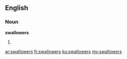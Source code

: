 ==English==

===Noun===
'''swallowers'''

# {{plural of|swallower}}

[[ar:swallowers]]
[[fr:swallowers]]
[[ku:swallowers]]
[[my:swallowers]]